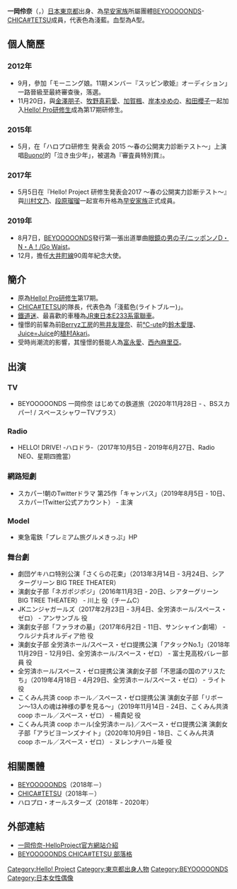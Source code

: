 {{Refimprove|time=2021-01-25T00:41:21+00:00}}
{{藝人
| 類型 = 歌手
| 外文名 = {{lang|ja|一岡伶奈}}
| 外文 = 日文
| 暱稱 = いっちゃん、いち。
| 出生日期 = {{Birth date and age|year=1999|month=2|day=25}}
| 出生地點 = [[日本|日本]][[東京都|東京都]]
| 經紀公司 = [[UFG#UP-FRONT_PROMOTION|UP-FRONT PROMOTION Co., Ltd.]]
| 相關團體 = [[BEYOOOOONDS|BEYOOOOONDS]]<br/>[[早安家族|早安家族]]<br/>[[Hello!_Pro研修生|Hello! Pro研修生]]
}}

{{Japanese|japanese=一岡　伶奈|kana=いちおか　れいな|romaji=Ichioka Reina}}
'''一岡伶奈'''（{{jpn|j=一岡　伶奈|kn=いちおか　れいな|rm=Ichioka Reina}}，{{bd|1999年|2月25日|catIdx=Ichioka Reina}}）[[日本|日本]][[東京都|東京都]]出身、為[[早安家族|早安家族]]所屬團體[[BEYOOOOONDS|BEYOOOOONDS]]-[[BEYOOOOONDS|CHICA#TETSU]]成員，代表色為淺藍。血型為A型。

==個人簡歷==
===2012年===
* 9月，參加「モーニング娘。11期メンバー『スッピン歌姫』オーディション」一路晉級至最終審查後，落選。
* 11月20日，與[[金澤朋子|金澤朋子]]、[[牧野真莉愛|牧野真莉愛]]、[[加賀楓|加賀楓]]、[[Tsubaki_Factory|岸本ゆめの]]、[[Kobushi_Factory|和田櫻子]]一起加入[[Hello!_Pro研修生|Hello! Pro研修生]]成為第17期研修生。
===2015年===
* 5月，在「ハロプロ研修生 発表会 2015 〜春の公開実力診断テスト〜」上演唱[[Buono!|Buono!]]的「泣き虫少年」，被選為『審査員特別賞』。
===2017年===
* 5月5日在『Hello! Project 研修生発表会2017 〜春の公開実力診断テスト〜』與[[川村文乃|川村文乃]]、[[段原瑠瑠|段原瑠瑠]]一起宣布升格為[[早安家族|早安家族]]正式成員。
===2019年===
* 8月7日，[[BEYOOOOONDS|BEYOOOOONDS]]發行第一張出道單曲[[眼鏡の男の子/ニッポンノD・N・A！/Go_Waist|眼鏡の男の子/ニッポンノD・N・A！/Go Waist]]。
*12月，擔任[[大井町線|大井町線]]90周年紀念大使。

==簡介==
*原為[[Hello!_Pro研修生|Hello! Pro研修生]]第17期。
*[[BEYOOOOONDS|CHICA#TETSU]]的隊長，代表色為「淺藍色(ライトブルー)」。
*[[鐵道迷|鐵道迷]]、最喜歡的車種為[[JR東日本E233系電聯車|JR東日本E233系電聯車]]。
*憧憬的前輩為前[[Berryz工房|Berryz工房]]的[[熊井友理奈|熊井友理奈]]、前[[℃-ute|℃-ute]]的[[鈴木愛理|鈴木愛理]]、[[Juice=Juice|Juice=Juice]]的[[植村Akari|植村Akari]]。
*受時尚潮流的影響，其憧憬的藝能人為[[富永愛|富永愛]]、[[西內麻里亞|西內麻里亞]]。

==出演==
===TV===
*BEYOOOOONDS 一岡伶奈 はじめての鉄道旅（2020年11月28日 - 、BSスカパー! / スペースシャワーTVプラス）
===Radio===
* HELLO! DRIVE! -ハロドラ-（2017年10月5日 - 2019年6月27日、Radio NEO、星期四擔當）
===網路短劇===
* スカパー!朝のTwitterドラマ 第25作「キャンバス」（2019年8月5日 - 10日、スカパー!Twitter公式アカウント） - 主演
===Model===
* 東急電鉄「プレミアム旅グルメきっぷ」HP

===舞台劇===
* 劇団ゲキハロ特別公演「さくらの花束」（2013年3月14日 - 3月24日、シアターグリーン BIG TREE THEATER）
* 演劇女子部「ネガポジポジ」（2016年11月3日 - 20日、シアターグリーン BIG TREE THEATER） - 川上 役（チームC）
* JKニンジャガールズ（2017年2月23日 - 3月4日、全労済ホール/スペース・ゼロ） - アンサンブル 役
* 演劇女子部「ファラオの墓」（2017年6月2日 - 11日、サンシャイン劇場） - ウルジナ兵オルディア他 役
* 演劇女子部 全労済ホール/スペース・ゼロ提携公演「アタックNo.1」（2018年11月29日 - 12月9日、全労済ホール/スペース・ゼロ） - 富士見高校バレー部員 役
* 全労済ホール/スペース・ゼロ提携公演 演劇女子部「不思議の国のアリスたち」（2019年4月18日 - 4月29日、全労済ホール/スペース・ゼロ） - ライト 役
* こくみん共済 coop ホール／スペース・ゼロ提携公演 演劇女子部「リボーン〜13人の魂は神様の夢を見る〜」（2019年11月14日 - 24日、こくみん共済 coop ホール／スペース・ゼロ） - 楊貴妃 役
* こくみん共済 coop ホール(全労済ホール)／スペース・ゼロ提携公演 演劇女子部「アラビヨーンズナイト」（2020年10月9日 - 18日、こくみん共済 coop ホール／スペース・ゼロ） - ヌレンナハール姫 役

==相關團體==
* [[BEYOOOOONDS|BEYOOOOONDS]]（2018年－）
* [[BEYOOOOONDS|CHICA#TETSU]]（2018年－）
* ハロプロ・オールスターズ（2018年 - 2020年）


==外部連結==
* [http://www.helloproject.com/beyooooonds/profile/reina_ichioka/ 一岡伶奈-HelloProject官方網站介紹] {{Wayback|url=http://www.helloproject.com/beyooooonds/profile/reina_ichioka/ |date=20211227193410 }}
* [https://ameblo.jp/beyooooonds-chicatetsu/ BEYOOOOONDS CHICA#TETSU 部落格] {{Wayback|url=https://ameblo.jp/beyooooonds-chicatetsu/ |date=20181206084105 }}

{{DEFAULTSORT:Ichioka Reina}}

{{早安家族}}

[[Category:Hello!_Project|Category:Hello! Project]]
[[Category:東京都出身人物|Category:東京都出身人物]]
[[Category:BEYOOOOONDS|Category:BEYOOOOONDS]]
[[Category:日本女性偶像|Category:日本女性偶像]]